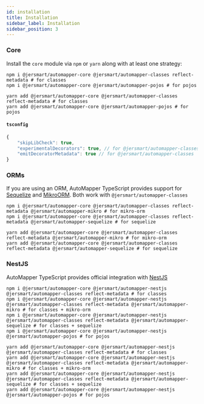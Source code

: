 ```yaml
---
id: installation
title: Installation
sidebar_label: Installation
sidebar_position: 3
---
```


### Core

Install the `core` module via `npm` or `yarn` along with at least one strategy:

```shell
npm i @jersmart/automapper-core @jersmart/automapper-classes reflect-metadata # for classes
npm i @jersmart/automapper-core @jersmart/automapper-pojos # for pojos
```

```shell
yarn add @jersmart/automapper-core @jersmart/automapper-classes reflect-metadata # for classes
yarn add @jersmart/automapper-core @jersmart/automapper-pojos # for pojos
```

#### `tsconfig`

```js
{
    "skipLibCheck": true,
    "experimentalDecorators": true, // for @jersmart/automapper-classes
    "emitDecoratorMetadata": true // for @jersmart/automapper-classes
}
```

### ORMs

If you are using an ORM, AutoMapper TypeScript provides support for [Sequelize](https://sequelize.org/) and [MikroORM](https://mikro-orm.io/). Both work with `@jersmart/automapper-classes`

```shell
npm i @jersmart/automapper-core @jersmart/automapper-classes reflect-metadata @jersmart/automapper-mikro # for mikro-orm
npm i @jersmart/automapper-core @jersmart/automapper-classes reflect-metadata @jersmart/automapper-sequelize # for sequelize
```

```shell
yarn add @jersmart/automapper-core @jersmart/automapper-classes reflect-metadata @jersmart/automapper-mikro # for mikro-orm
yarn add @jersmart/automapper-core @jersmart/automapper-classes reflect-metadata @jersmart/automapper-sequelize # for sequelize
```

### NestJS

AutoMapper TypeScript provides official integration with [NestJS](https://nestjs.com)

```shell
npm i @jersmart/automapper-core @jersmart/automapper-nestjs @jersmart/automapper-classes reflect-metadata # for classes
npm i @jersmart/automapper-core @jersmart/automapper-nestjs @jersmart/automapper-classes reflect-metadata @jersmart/automapper-mikro # for classes + mikro-orm
npm i @jersmart/automapper-core @jersmart/automapper-nestjs @jersmart/automapper-classes reflect-metadata @jersmart/automapper-sequelize # for classes + sequelize
npm i @jersmart/automapper-core @jersmart/automapper-nestjs @jersmart/automapper-pojos # for pojos
```

```shell
yarn add @jersmart/automapper-core @jersmart/automapper-nestjs @jersmart/automapper-classes reflect-metadata # for classes
yarn add @jersmart/automapper-core @jersmart/automapper-nestjs @jersmart/automapper-classes reflect-metadata @jersmart/automapper-mikro # for classes + mikro-orm
yarn add @jersmart/automapper-core @jersmart/automapper-nestjs @jersmart/automapper-classes reflect-metadata @jersmart/automapper-sequelize # for classes + sequelize
yarn add @jersmart/automapper-core @jersmart/automapper-nestjs @jersmart/automapper-pojos # for pojos
```

